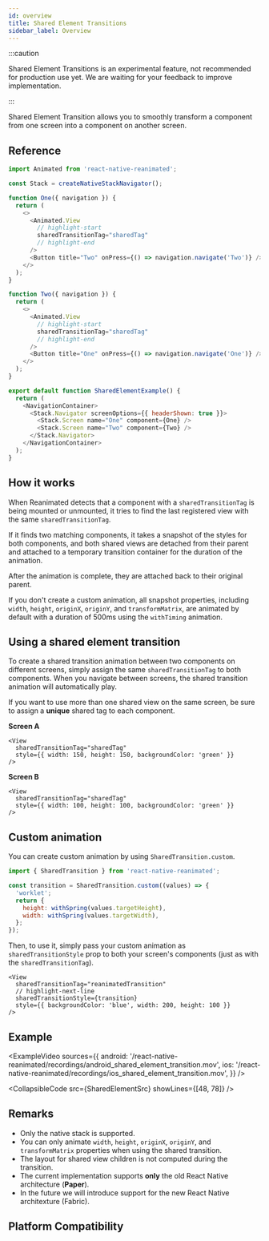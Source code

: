```yaml
---
id: overview
title: Shared Element Transitions
sidebar_label: Overview
---
```


:::caution

Shared Element Transitions is an experimental feature, not recommended for production use yet. We are waiting for your feedback to improve implementation.

:::

Shared Element Transition allows you to smoothly transform a component from one screen into a component on another screen.

## Reference

```javascript
import Animated from 'react-native-reanimated';

const Stack = createNativeStackNavigator();

function One({ navigation }) {
  return (
    <>
      <Animated.View
        // highlight-start
        sharedTransitionTag="sharedTag"
        // highlight-end
      />
      <Button title="Two" onPress={() => navigation.navigate('Two')} />
    </>
  );
}

function Two({ navigation }) {
  return (
    <>
      <Animated.View
        // highlight-start
        sharedTransitionTag="sharedTag"
        // highlight-end
      />
      <Button title="One" onPress={() => navigation.navigate('One')} />
    </>
  );
}

export default function SharedElementExample() {
  return (
    <NavigationContainer>
      <Stack.Navigator screenOptions={{ headerShown: true }}>
        <Stack.Screen name="One" component={One} />
        <Stack.Screen name="Two" component={Two} />
      </Stack.Navigator>
    </NavigationContainer>
  );
}
```

## How it works

When Reanimated detects that a component with a `sharedTransitionTag` is being mounted or unmounted, it tries to find the last registered view with the same `sharedTransitionTag`.

If it finds two matching components, it takes a snapshot of the styles for both components, and both shared views are detached from their parent and attached to a temporary transition container for the duration of the animation.

After the animation is complete, they are attached back to their original parent.

If you don't create a custom animation, all snapshot properties, including `width`, `height`, `originX`, `originY`, and `transformMatrix`, are animated by default with a duration of 500ms using the `withTiming` animation.

## Using a shared element transition

To create a shared transition animation between two components on different screens, simply assign the same `sharedTransitionTag` to both components. When you navigate between screens, the shared transition animation will automatically play.

If you want to use more than one shared view on the same screen, be sure to assign a **unique** shared tag to each component.

**Screen A**

```tsx {2}
<View
  sharedTransitionTag="sharedTag"
  style={{ width: 150, height: 150, backgroundColor: 'green' }}
/>
```

**Screen B**

```tsx {2}
<View
  sharedTransitionTag="sharedTag"
  style={{ width: 100, height: 100, backgroundColor: 'green' }}
/>
```

## Custom animation

You can create custom animation by using `SharedTransition.custom`.

```js
import { SharedTransition } from 'react-native-reanimated';

const transition = SharedTransition.custom((values) => {
  'worklet';
  return {
    height: withSpring(values.targetHeight),
    width: withSpring(values.targetWidth),
  };
});
```

Then, to use it, simply pass your custom animation as `sharedTransitionStyle` prop to both your screen's components (just as with the `sharedTransitionTag`).

```tsx
<View
  sharedTransitionTag="reanimatedTransition"
  // highlight-next-line
  sharedTransitionStyle={transition}
  style={{ backgroundColor: 'blue', width: 200, height: 100 }}
/>
```

## Example


<ExampleVideo
  sources={{
    android:
      '/react-native-reanimated/recordings/android_shared_element_transition.mov',
    ios: '/react-native-reanimated/recordings/ios_shared_element_transition.mov',
  }}
/>

<CollapsibleCode src={SharedElementSrc} showLines={[48, 78]} />

## Remarks

- Only the native stack is supported.
- You can only animate `width`, `height`, `originX`, `originY`, and `transformMatrix` properties when using the shared transition.
- The layout for shared view children is not computed during the transition.
- The current implementation supports **only** the old React Native architecture (**Paper**).
- In the future we will introduce support for the new React Native architexture (Fabric).

## Platform Compatibility

<PlatformCompatibility android ios />
